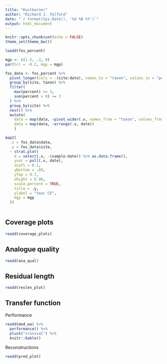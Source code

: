 ```yaml
---
title: "Kustkarnor"
author: "Richard J. Telford"
date: "`r format(Sys.Date(), '%d %B %Y')`"
output: html_document
---
```


```r
knitr::opts_chunk$set(echo = FALSE)
theme_set(theme_bw())
```

```r
loadd(fos_percent)
```

```r
mgp <- c(1.5, .3, 0)
par(tcl = -0.2, mgp = mgp)

fos_data <- fos_percent %>% 
  pivot_longer(cols = -(site:date), names_to = "taxon", values_to = "percent") %>% 
  group_by(site, taxon) %>% 
  filter(
    max(percent) >= 3, 
    sum(percent > 0) >= 3 
  ) %>% 
  group_by(site) %>% 
  nest() %>% 
  mutate(
    data = map(data, ~pivot_wider(.x, names_from = "taxon", values_from = "percent")), 
    data = map(data, ~arrange(.x, date))
    )

map2(
  .x = fos_data$data, 
  .y = fos_data$site,
  ~ strat.plot(
    d = select(.x, -(sample:date)) %>% as.data.frame(),
    yvar = pull(.x, date),
    xLeft = 0.1,
    yBottom = .09,
    yTop = 0.7,
    xRight = 0.98,
    scale.percent = TRUE,
    title = .y, 
    ylabel = "Year CE",
    mgp = mgp
  ))
  
```

## Coverage plots

```r
readd(coverage_plots)
```

## Analogue quality

```r
readd(ana_qual)
```

## Residual length

```r
readd(reslen_plot)
```

## Transfer function

Performance

```r
readd(mod_wa) %>% 
  performance() %>% 
  pluck("crossval") %>% 
  knitr::kable()
```

Reconstructions

```r
readd(pred_plot)
```


